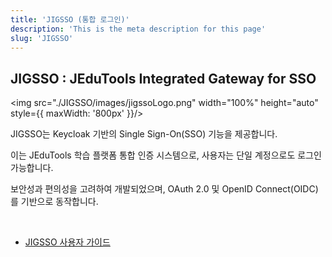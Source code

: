 ```yaml
---
title: 'JIGSSO (통합 로그인)'
description: 'This is the meta description for this page'
slug: 'JIGSSO'
---
```


## JIGSSO : JEduTools Integrated Gateway for SSO

<img src="./JIGSSO/images/jigssoLogo.png" width="100%" height="auto" style={{ maxWidth: '800px' }}/>

JIGSSO는 Keycloak 기반의 Single Sign-On(SSO) 기능을 제공합니다.

이는 JEduTools 학습 플랫폼 통합 인증 시스템으로, 사용자는 단일 계정으로도 로그인 가능합니다.

보안성과 편의성을 고려하여 개발되었으며, OAuth 2.0 및 OpenID Connect(OIDC)를 기반으로 동작합니다.

<br />

- [JIGSSO 사용자 가이드](https://jhelper.jbnu.ac.kr/JIGSSO/JIGSSOUserManual)